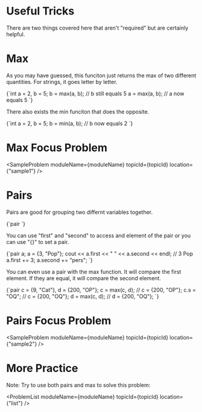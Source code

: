 


<Sidebar moduleName={moduleName} /> 

# Useful Tricks

There are two things covered here that aren't "required" but are certainly helpful. 

# Max

As you may have guessed, this funciton just returns the max of two different quantities. For strings, it goes letter by
letter. 

<div style={{ transform: 'translateX(150px)' }}>
  <SyntaxHighlighter language="cpp" style={okaidia}>
{`int a = 2, b = 5; 
b = max(a, b); // b still equals 5
a = max(a, b); // a now equals 5
`}
  </SyntaxHighlighter>
</div>

There also exists the min funciton that does the opposite. 

<div style={{ transform: 'translateX(150px)' }}>
  <SyntaxHighlighter language="cpp" style={okaidia}>
{`int a = 2, b = 5; 
b = min(a, b); // b now equals 2
`}
  </SyntaxHighlighter>
</div>

# Max Focus Problem

<SampleProblem  moduleName={moduleName} topicId={topicId} location={"sample1"} /> 

# Pairs

Pairs are good for grouping two differnt variables together. 

<div style={{ transform: 'translateX(150px)' }}>
  <SyntaxHighlighter language="cpp" style={okaidia}>
{`pair<data_type1, data_type2>
`}
  </SyntaxHighlighter>
</div>

You can use "first" and "second" to access and element of the pair or you can use "{}" to set a pair. 

<div style={{ transform: 'translateX(150px)' }}>
  <SyntaxHighlighter language="cpp" style={okaidia}>
{`pair<int, string> a;
a = {3, "Pop"}; 
cout << a.first << " " << a.second << endl; // 3 Pop
a.first += 3; 
a.second += "pers"; 
`}
  </SyntaxHighlighter>
</div>

You can even use a pair with the max function. It will compare the first element. If they are equal, it will compare the
second element. 

<div style={{ transform: 'translateX(150px)' }}>
  <SyntaxHighlighter language="cpp" style={okaidia}>
{`pair<int, string> c = {9, "Cat"}, d = {200, "OP"};
c = max(c, d); // c = {200, "OP"}; 
c.s = "OQ"; // c = {200, "OQ"}; 
d = max(c, d); // d = {200, "OQ"}; 
`}
  </SyntaxHighlighter>
</div>

# Pairs Focus Problem

<SampleProblem  moduleName={moduleName} topicId={topicId} location={"sample2"} /> 

# More Practice 

Note: Try to use both pairs and max to solve this problem: 

<ProblemList  moduleName={moduleName} topicId={topicId} location={"list"} /> 

<TopicProgress moduleName={moduleName} topicId={topicId} />



